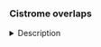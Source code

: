 ### Cistrome overlaps
<details><summary> Description </summary>

By cell type: e.g. To see TFs that might be regulating the same regions

By TF: e.g. To compare common/differential targets deppending on the cell type


</details>

